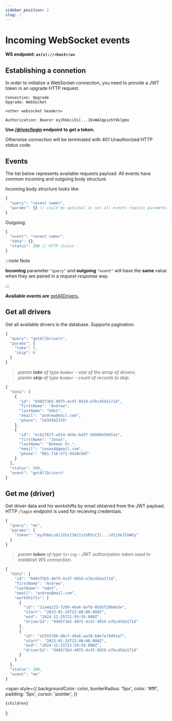 ```yaml
---
sidebar_position: 1
slug: /
---
```


# Incoming WebSocket events

**WS endpoint: `ws(s)://<host>/ws`**

## Establishing a connetion

In order to initialize a WebSocket connection, you need to provide a JWT token in an upgrade HTTP request.

```text title="HTTP upgrade request"
Connection: Upgrade
Upgrade: WebSocket

<other websocket headers>

Authorization: Bearer eyJhbGciOi[...]8vWA3qpie5t9klgmo
```

**Use [/driver/login](http://localhost:3000/http#login) endpoint to get a token.**

Otherwise connection will be terminated with <Highlight color='crimson'>401 Unauthorized</Highlight> HTTP status code.

## Events

The list below represents available requests payload. All events have common incoming and outgoing body structure.

Incoming body structure looks like:

```js
{
  "query": "<event name>",
  "params": {} // could be optional as not all events require parameters
}
```

Outgoing:

```js
{
  "event": "<event name>",
  "data": {},
  "status": 200 // HTTP status
}
```

:::note Note

**Incoming** parameter `"query"` and **outgoing** `"event"` will have the **same** value when they are paired in
a _request-response_ way.

:::

**Available events are**
[getAllDrivers](/#get-all-drivers),

## Get all drivers

Get all available drivers in the database. Supports pagination.

```js title="Example input"
{
  "query": "getAllDrivers",
  "params": {
    "take": 5,
    "skip": 0
  }
}
```

> _param **take** of type `Number` - size of the array of drivers._ <br/> _param **skip** of type `Number` - count of records to skip._

```js title="Example output"
{
  "data": [
    {
      "id": "9495f3b5-4075-4c47-9919-e7bc45da171d",
      "firstName": "Andrew",
      "lastName": "Udot",
      "email": "andrew@mail.com",
      "phone": "5434582370"
    },
    {
      "id": "ecb27677-a614-464e-bd37-56000e59451e",
      "firstName": "Jonas",
      "lastName": "Bohman Sr.",
      "email": "jonas4@gmail.com",
      "phone": "001-716-571-9420x587"
    }
  ],
  "status": 200,
  "event": "getAllDrivers"
}
```

## Get me (driver)

Get driver data and his workshifts by email obtained from the JWT payload.<br/>
HTTP `/login` endpoint is used for recieving credentials.

```js title="Example input"
{
  "query": "me",
  "params": {
    "token": "eyJhbGciOiJIUzI1NiIsInR5cCI[...]d3jdkJlbWFp"
  }
}
```

> _param **token** of type `String` - JWT authorization token used to establish WS connection._

```js title="Example output"
{
  "data": {
    "id": "9495f3b5-4075-4c47-9919-e7bc45da171d",
    "firstName": "Andrew",
    "lastName": "Udot",
    "email": "andrew@mail.com",
    "workShifts": [
      {
        "id": "11a4a223-7269-46a6-bef6-8b5bf20b8e3e",
        "start": "2023-01-24T22:00:00.000Z",
        "end": "2024-12-25T21:59:59.000Z",
        "driverId": "9495f3b5-4075-4c47-9919-e7bc45da171d"
      },
      {
        "id": "e2555780-d8cf-49a6-aa38-b8efa79d91a7",
        "start": "2023-01-24T22:00:00.000Z",
        "end": "2024-12-25T21:59:59.000Z",
        "driverId": "9495f3b5-4075-4c47-9919-e7bc45da171d"
      }
    ]
  },
  "status": 200,
  "event": "me"
}
```

  <span
    style={{
      backgroundColor: color,
      borderRadius: '5px',
      color: '#fff',
      padding: '5px',
      cursor: 'pointer',
    }}
   > 
    {children}
  </span>
);
